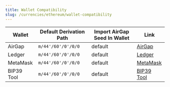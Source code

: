 ```yaml
---
title: Wallet Compatibility
slug: /currencies/ethereum/wallet-compatibility
---
```



<WalletCompatibilityIntro />

| Wallet     | Default Derivation Path | Import AirGap Seed In Wallet | Link                                               |
| ---------- | ----------------------- | ---------------------------- | -------------------------------------------------- |
| AirGap     | `m/44'/60'/0'/0/0`      | default                      | [AirGap](https://airgap.it)                        |
| Ledger     | `m/44'/60'/0'/0/0`      | default                      | [Ledger](https://www.ledger.com/)                  |
| MetaMask   | `m/44'/60'/0'/0/0`      | default                      | [MetaMask](https://metamask.io/)                   |
| BIP39 Tool | `m/44'/60'/0'/0/0`      | default                      | [BIP39 Tool](https://iancoleman.io/bip39/#english) |
